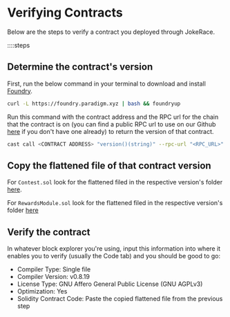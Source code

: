 # Verifying Contracts

Below are the steps to verify a contract you deployed through JokeRace.

::::steps

## Determine the contract's version

First, run the below command in your terminal to download and install [Foundry](https://github.com/foundry-rs/foundry).

```bash
curl -L https://foundry.paradigm.xyz ​| bash && foundryup
```

Run this command with the contract address and the RPC url for the chain that the contract is on (you can find a public RPC url to use on our Github [here](https://github.com/jk-labs-inc/jokerace/tree/staging/packages/react-app-revamp/config/wagmi/custom-chains) if you don't have one already) to return the version of that contract.

```bash
cast call <CONTRACT ADDRESS> "version()(string)" --rpc-url "<RPC_URL>"
```

## Copy the flattened file of that contract version

For `Contest.sol` look for the flattened filed in the respective version's folder [here](https://github.com/jk-labs-inc/jokerace/tree/staging/packages/react-app-revamp/contracts/bytecodeAndAbi).

For `RewardsModule.sol` look for the flattened filed in the respective version's folder [here](https://github.com/jk-labs-inc/jokerace/tree/staging/packages/react-app-revamp/contracts/bytecodeAndAbi/modules)

## Verify the contract

In whatever block explorer you're using, input this information into where it enables you to verify (usually the Code tab) and you should be good to go:
- Compiler Type: Single file
- Compiler Version: v0.8.19
- License Type: GNU Affero General Public License (GNU AGPLv3)
- Optimization: Yes
- Solidity Contract Code: Paste the copied flattened file from the previous step
